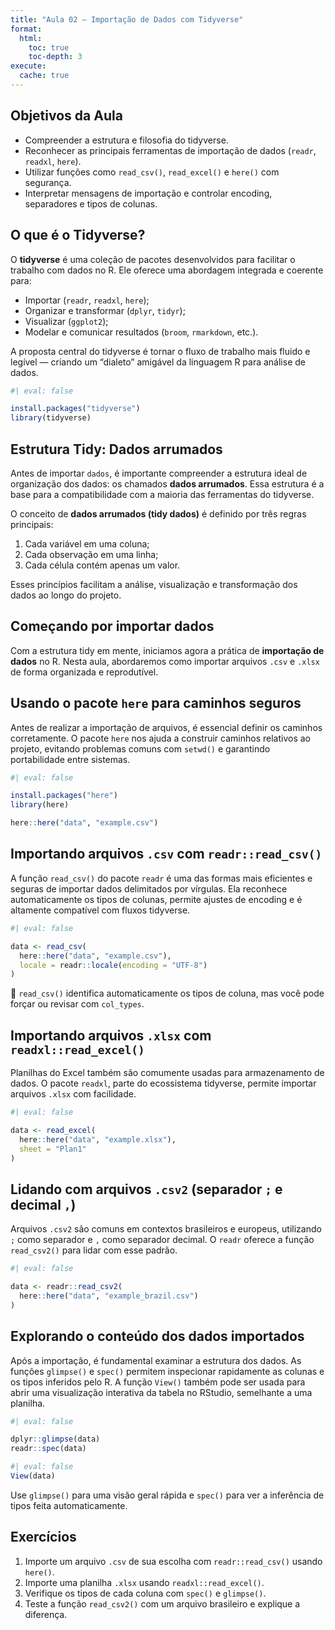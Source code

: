 ```yaml
---
title: "Aula 02 – Importação de Dados com Tidyverse"
format:
  html:
    toc: true
    toc-depth: 3
execute: 
  cache: true
---
```


## Objetivos da Aula

- Compreender a estrutura e filosofia do tidyverse.
- Reconhecer as principais ferramentas de importação de dados (`readr`, `readxl`, `here`).
- Utilizar funções como `read_csv()`, `read_excel()` e `here()` com segurança.
- Interpretar mensagens de importação e controlar encoding, separadores e tipos de colunas.

## O que é o Tidyverse?

O **tidyverse** é uma coleção de pacotes desenvolvidos para facilitar o trabalho com dados no R. Ele oferece uma abordagem integrada e coerente para:

- Importar (`readr`, `readxl`, `here`);
- Organizar e transformar (`dplyr`, `tidyr`);
- Visualizar (`ggplot2`);
- Modelar e comunicar resultados (`broom`, `rmarkdown`, etc.).

A proposta central do tidyverse é tornar o fluxo de trabalho mais fluido e legível — criando um “dialeto” amigável da linguagem R para análise de dados.

```r
#| eval: false

install.packages("tidyverse")
library(tidyverse)

```

## Estrutura Tidy: Dados arrumados

Antes de importar `dados`, é importante compreender a estrutura ideal de organização dos dados: os chamados **dados arrumados**. Essa estrutura é a base para a compatibilidade com a maioria das ferramentas do tidyverse.

O conceito de **dados arrumados (tidy dados)** é definido por três regras principais:

1. Cada variável em uma coluna;
2. Cada observação em uma linha;
3. Cada célula contém apenas um valor.

Esses princípios facilitam a análise, visualização e transformação dos dados ao longo do projeto.

## Começando por importar dados

Com a estrutura tidy em mente, iniciamos agora a prática de **importação de dados** no R. Nesta aula, abordaremos como importar arquivos `.csv` e `.xlsx` de forma organizada e reprodutível.

## Usando o pacote `here` para caminhos seguros

Antes de realizar a importação de arquivos, é essencial definir os caminhos corretamente. O pacote `here` nos ajuda a construir caminhos relativos ao projeto, evitando problemas comuns com `setwd()` e garantindo portabilidade entre sistemas.

```r
#| eval: false

install.packages("here")
library(here)

here::here("data", "example.csv")

```

## Importando arquivos `.csv` com `readr::read_csv()`

A função `read_csv()` do pacote `readr` é uma das formas mais eficientes e seguras de importar dados delimitados por vírgulas. Ela reconhece automaticamente os tipos de colunas, permite ajustes de encoding e é altamente compatível com fluxos tidyverse.

```r
#| eval: false

data <- read_csv(
  here::here("data", "example.csv"),
  locale = readr::locale(encoding = "UTF-8")
)
```

::: callout-note
📌 `read_csv()` identifica automaticamente os tipos de coluna, mas você pode forçar ou revisar com `col_types`.
:::

## Importando arquivos `.xlsx` com `readxl::read_excel()`

Planilhas do Excel também são comumente usadas para armazenamento de dados. O pacote `readxl`, parte do ecossistema tidyverse, permite importar arquivos `.xlsx` com facilidade.

```r
#| eval: false

data <- read_excel(
  here::here("data", "example.xlsx"),
  sheet = "Plan1"
)

```

## Lidando com arquivos `.csv2` (separador `;` e decimal `,`)

Arquivos `.csv2` são comuns em contextos brasileiros e europeus, utilizando `;` como separador e `,` como separador decimal. O `readr` oferece a função `read_csv2()` para lidar com esse padrão.

```r
#| eval: false

data <- readr::read_csv2(
  here::here("data", "example_brazil.csv")
)

```

## Explorando o conteúdo dos dados importados

Após a importação, é fundamental examinar a estrutura dos dados. As funções `glimpse()` e `spec()` permitem inspecionar rapidamente as colunas e os tipos inferidos pelo R. A função `View()` também pode ser usada para abrir uma visualização interativa da tabela no RStudio, semelhante a uma planilha.

```r
#| eval: false

dplyr::glimpse(data)
readr::spec(data)

```

```r
#| eval: false
View(data)
```

Use `glimpse()` para uma visão geral rápida e `spec()` para ver a inferência de tipos feita automaticamente.

## Exercícios

1. Importe um arquivo `.csv` de sua escolha com `readr::read_csv()` usando `here()`.
2. Importe uma planilha `.xlsx` usando `readxl::read_excel()`.
3. Verifique os tipos de cada coluna com `spec()` e `glimpse()`.
4. Teste a função `read_csv2()` com um arquivo brasileiro e explique a diferença.
